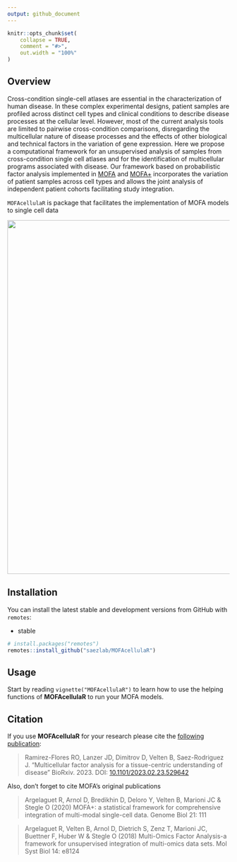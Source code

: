 ```yaml
---
output: github_document
---
```


<!-- README.md is generated from README.Rmd. Please edit that file -->

```r
knitr::opts_chunk$set(
    collapse = TRUE,
    comment = "#>",
    out.width = "100%"
)
```

## Overview

Cross-condition single-cell atlases are essential in the characterization of human disease. In these complex experimental designs, patient samples are profiled across distinct cell types and clinical conditions to describe disease processes at the cellular level. However, most of the current analysis tools are limited to pairwise cross-condition comparisons, disregarding the multicellular nature of disease processes and the effects of other biological and technical factors in the variation of gene expression. Here we propose a computational framework for an unsupervised analysis of samples from cross-condition single cell atlases and for the identification of multicellular programs associated with disease. Our framework based on probabilistic factor analysis implemented in [MOFA](https://www.embopress.org/doi/full/10.15252/msb.20178124) and [MOFA+](https://genomebiology.biomedcentral.com/articles/10.1186/s13059-020-02015-1) incorporates the variation of patient samples across cell types and allows the joint analysis of independent patient cohorts facilitating study integration.

`MOFAcellulaR` is package that facilitates the implementation of MOFA models to single cell data

<img src="https://www.dropbox.com/s/4d7xbtz2lc252r3/Fig1.png?raw=1" align="center" width="800">

## Installation

You can install the latest stable and development versions from GitHub with `remotes`:

- stable

```r
# install.packages("remotes")
remotes::install_github("saezlab/MOFAcellulaR")
```

## Usage

Start by reading `vignette("MOFAcellulaR")` to learn how to use the helping functions of **MOFAcellulaR** to run your MOFA models. 

## Citation
If you use **MOFAcellulaR** for your research please cite the [following publication](https://www.biorxiv.org/content/10.1101/2023.02.23.529642v1): 

> Ramirez-Flores RO, Lanzer JD, Dimitrov D, Velten B, Saez-Rodriguez J. “Multicellular factor analysis for a tissue-centric understanding of disease” BioRxiv. 2023. DOI: [10.1101/2023.02.23.529642](https://www.biorxiv.org/content/10.1101/2023.02.23.529642v1)

Also, don't forget to cite MOFA's original publications

>Argelaguet R, Arnol D, Bredikhin D, Deloro Y, Velten B, Marioni JC & Stegle O (2020) MOFA+: a statistical framework for comprehensive integration of multi-modal single-cell data. Genome Biol 21: 111

>Argelaguet R, Velten B, Arnol D, Dietrich S, Zenz T, Marioni JC, Buettner F, Huber W & Stegle O (2018) Multi-Omics Factor Analysis-a framework for unsupervised integration of multi-omics data sets. Mol Syst Biol 14: e8124
